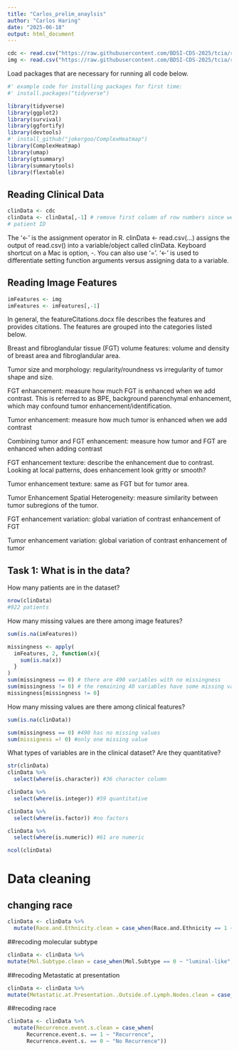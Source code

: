 ```yaml
---
title: "Carlos_prelim_anaylsis"
author: "Carlos Haring"
date: "2025-06-18"
output: html_document
---
```


```r
cdc <- read.csv("https://raw.githubusercontent.com/BDSI-CDS-2025/tcia/refs/heads/main/data/clinicalData_clean.csv")
img <- read.csv("https://raw.githubusercontent.com/BDSI-CDS-2025/tcia/refs/heads/Carlos-Branch/data/imagingFeatures.csv")
```

Load packages that are necessary for running all code below.
```r
#' example code for installing packages for first time:
#' install.packages("tidyverse")

library(tidyverse)
library(ggplot2)
library(survival)
library(ggfortify)
library(devtools)
#' install_github("jokergoo/ComplexHeatmap")
library(ComplexHeatmap)
library(umap)
library(gtsummary)
library(summarytools)
library(flextable)
```


## Reading Clinical Data

```r
clinData <- cdc
clinData <- clinData[,-1] # remove first column of row numbers since we have
# patient ID
```

The '<-' is the assignment operator in R. clinData <- read.csv(...) assigns 
the output of read.csv() into a variable/object called clinData. Keyboard 
shortcut on a Mac is option, -. You can also use '='. '<-' is used to
differentiate setting function arguments versus assigning data to a variable.

## Reading Image Features
```r
imFeatures <- img
imFeatures <- imFeatures[,-1]
```

In general, the featureCitations.docx file describes the features and provides 
citations. The features are grouped into the categories listed below.

Breast and fibroglandular tissue (FGT) volume features: volume and density of 
breast area and fibroglandular area.

Tumor size and morphology: regularity/roundness vs irregularity of tumor
shape and size.

FGT enhancement: measure how much FGT is enhanced when we add contrast.
This is referred to as BPE, background parenchymal enhancement, which may 
confound tumor enhancement/identification.

Tumor enhancement: measure how much tumor is enhanced when we add contrast

Combining tumor and FGT enhancement: measure how tumor and FGT are 
enhanced when adding contrast

FGT enhancement texture: describe the enhancement due to contrast. Looking at
local patterns, does enhancement look gritty or smooth?

Tumor enhancement texture: same as FGT but for tumor area.

Tumor Enhancement Spatial Heterogeneity: measure similarity between tumor
subregions of the tumor.

FGT enhancement variation: global variation of contrast enhancement of FGT

Tumor enhancement variation: global variation of contrast enhancement of tumor

## Task 1: What is in the data?

How many patients are in the dataset?

```r
nrow(clinData)
#922 patients
```


How many missing values are there among image features?

```r
sum(is.na(imFeatures))

missingness <- apply(
  imFeatures, 2, function(x){
    sum(is.na(x))
  }
)
sum(missingness == 0) # there are 490 variables with no missingness
sum(missingness != 0) # the remaining 40 variables have some missing values
missingness[missingness != 0]
```

How many missing values are there among clinical features?

```r
sum(is.na(clinData))

sum(missingness == 0) #490 has no missing values
sum(missigness =! 0) #only one missing value
```


What types of variables are in the clinical dataset? Are they quantitative?

```r
str(clinData)
clinData %>%
  select(where(is.character)) #36 character column

clinData %>%
  select(where(is.integer)) #59 quantitative

clinData %>%
  select(where(is.factor)) #no factors

clinData %>%
  select(where(is.numeric)) #61 are numeric

ncol(clinData)
```

# Data cleaning 
## changing race
```r
clinData <- clinData %>%
  mutate(Race.and.Ethnicity.clean = case_when(Race.and.Ethnicity == 1 ~ "White", Race.and.Ethnicity %in% c(2 ,3, 4, 5, 6, 7) ~ "Other"))

```

##recoding molecular subtype
```r
clinData <- clinData %>% 
mutate(Mol.Subtype.clean = case_when(Mol.Subtype == 0 ~ "luminal-like", Mol.Subtype == 1 ~ "ER/PR pos, HER2 pos", Mol.Subtype == 2 ~ "HER2 pos", Mol.Subtype == 3 ~ "triple neg"))
```

##recoding Metastatic at presentation
```r
clinData <- clinData %>% 
mutate(Metastatic.at.Presentation..Outside.of.Lymph.Nodes.clean = case_when(Metastatic.at.Presentation..Outside.of.Lymph.Nodes. == 0 ~ "No", Metastatic.at.Presentation..Outside.of.Lymph.Nodes. == 1 ~ "Yes"))
```

##recoding race
```r
clinData <- clinData %>%
  mutate(Recurrence.event.s.clean = case_when(
      Recurrence.event.s. == 1 ~ "Recurrence",
      Recurrence.event.s. == 0 ~ "No Recurrence"))
```

